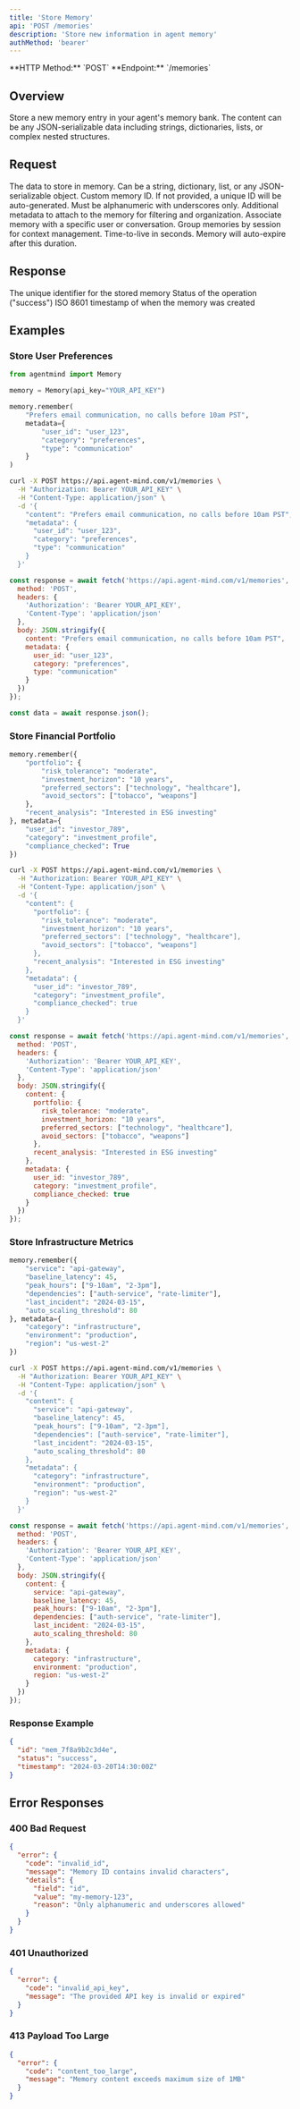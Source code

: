 ```yaml
---
title: 'Store Memory'
api: 'POST /memories'
description: 'Store new information in agent memory'
authMethod: 'bearer'
---
```


<Note>
  **HTTP Method:** `POST`  
  **Endpoint:** `/memories`
</Note>

## Overview

Store a new memory entry in your agent's memory bank. The content can be any JSON-serializable data including strings, dictionaries, lists, or complex nested structures.

## Request

<ParamField body="content" type="any" required>
  The data to store in memory. Can be a string, dictionary, list, or any JSON-serializable object.
</ParamField>

<ParamField body="id" type="string">
  Custom memory ID. If not provided, a unique ID will be auto-generated. Must be alphanumeric with underscores only.
</ParamField>

<ParamField body="metadata" type="object">
  Additional metadata to attach to the memory for filtering and organization.
</ParamField>

<ParamField body="user_id" type="string">
  Associate memory with a specific user or conversation.
</ParamField>

<ParamField body="session_id" type="string">
  Group memories by session for context management.
</ParamField>

<ParamField body="ttl" type="integer">
  Time-to-live in seconds. Memory will auto-expire after this duration.
</ParamField>

## Response

<ResponseField name="id" type="string">
  The unique identifier for the stored memory
</ResponseField>

<ResponseField name="status" type="string">
  Status of the operation ("success")
</ResponseField>

<ResponseField name="timestamp" type="string">
  ISO 8601 timestamp of when the memory was created
</ResponseField>

## Examples

### Store User Preferences

<CodeGroup>

```python Python
from agentmind import Memory

memory = Memory(api_key="YOUR_API_KEY")

memory.remember(
    "Prefers email communication, no calls before 10am PST",
    metadata={
        "user_id": "user_123",
        "category": "preferences",
        "type": "communication"
    }
)
```

```bash cURL
curl -X POST https://api.agent-mind.com/v1/memories \
  -H "Authorization: Bearer YOUR_API_KEY" \
  -H "Content-Type: application/json" \
  -d '{
    "content": "Prefers email communication, no calls before 10am PST",
    "metadata": {
      "user_id": "user_123",
      "category": "preferences",
      "type": "communication"
    }
  }'
```

```javascript JavaScript
const response = await fetch('https://api.agent-mind.com/v1/memories', {
  method: 'POST',
  headers: {
    'Authorization': 'Bearer YOUR_API_KEY',
    'Content-Type': 'application/json'
  },
  body: JSON.stringify({
    content: "Prefers email communication, no calls before 10am PST",
    metadata: {
      user_id: "user_123",
      category: "preferences",
      type: "communication"
    }
  })
});

const data = await response.json();
```

</CodeGroup>

### Store Financial Portfolio

<CodeGroup>

```python Python
memory.remember({
    "portfolio": {
        "risk_tolerance": "moderate",
        "investment_horizon": "10 years",
        "preferred_sectors": ["technology", "healthcare"],
        "avoid_sectors": ["tobacco", "weapons"]
    },
    "recent_analysis": "Interested in ESG investing"
}, metadata={
    "user_id": "investor_789",
    "category": "investment_profile",
    "compliance_checked": True
})
```

```bash cURL
curl -X POST https://api.agent-mind.com/v1/memories \
  -H "Authorization: Bearer YOUR_API_KEY" \
  -H "Content-Type: application/json" \
  -d '{
    "content": {
      "portfolio": {
        "risk_tolerance": "moderate",
        "investment_horizon": "10 years",
        "preferred_sectors": ["technology", "healthcare"],
        "avoid_sectors": ["tobacco", "weapons"]
      },
      "recent_analysis": "Interested in ESG investing"
    },
    "metadata": {
      "user_id": "investor_789",
      "category": "investment_profile",
      "compliance_checked": true
    }
  }'
```

```javascript JavaScript
const response = await fetch('https://api.agent-mind.com/v1/memories', {
  method: 'POST',
  headers: {
    'Authorization': 'Bearer YOUR_API_KEY',
    'Content-Type': 'application/json'
  },
  body: JSON.stringify({
    content: {
      portfolio: {
        risk_tolerance: "moderate",
        investment_horizon: "10 years",
        preferred_sectors: ["technology", "healthcare"],
        avoid_sectors: ["tobacco", "weapons"]
      },
      recent_analysis: "Interested in ESG investing"
    },
    metadata: {
      user_id: "investor_789",
      category: "investment_profile",
      compliance_checked: true
    }
  })
});
```

</CodeGroup>

### Store Infrastructure Metrics

<CodeGroup>

```python Python
memory.remember({
    "service": "api-gateway",
    "baseline_latency": 45,
    "peak_hours": ["9-10am", "2-3pm"],
    "dependencies": ["auth-service", "rate-limiter"],
    "last_incident": "2024-03-15",
    "auto_scaling_threshold": 80
}, metadata={
    "category": "infrastructure",
    "environment": "production",
    "region": "us-west-2"
})
```

```bash cURL
curl -X POST https://api.agent-mind.com/v1/memories \
  -H "Authorization: Bearer YOUR_API_KEY" \
  -H "Content-Type: application/json" \
  -d '{
    "content": {
      "service": "api-gateway",
      "baseline_latency": 45,
      "peak_hours": ["9-10am", "2-3pm"],
      "dependencies": ["auth-service", "rate-limiter"],
      "last_incident": "2024-03-15",
      "auto_scaling_threshold": 80
    },
    "metadata": {
      "category": "infrastructure",
      "environment": "production",
      "region": "us-west-2"
    }
  }'
```

```javascript JavaScript
const response = await fetch('https://api.agent-mind.com/v1/memories', {
  method: 'POST',
  headers: {
    'Authorization': 'Bearer YOUR_API_KEY',
    'Content-Type': 'application/json'
  },
  body: JSON.stringify({
    content: {
      service: "api-gateway",
      baseline_latency: 45,
      peak_hours: ["9-10am", "2-3pm"],
      dependencies: ["auth-service", "rate-limiter"],
      last_incident: "2024-03-15",
      auto_scaling_threshold: 80
    },
    metadata: {
      category: "infrastructure",
      environment: "production",
      region: "us-west-2"
    }
  })
});
```

</CodeGroup>

### Response Example

```json
{
  "id": "mem_7f8a9b2c3d4e",
  "status": "success",
  "timestamp": "2024-03-20T14:30:00Z"
}
```

## Error Responses

### 400 Bad Request

```json
{
  "error": {
    "code": "invalid_id",
    "message": "Memory ID contains invalid characters",
    "details": {
      "field": "id",
      "value": "my-memory-123",
      "reason": "Only alphanumeric and underscores allowed"
    }
  }
}
```

### 401 Unauthorized

```json
{
  "error": {
    "code": "invalid_api_key",
    "message": "The provided API key is invalid or expired"
  }
}
```

### 413 Payload Too Large

```json
{
  "error": {
    "code": "content_too_large",
    "message": "Memory content exceeds maximum size of 1MB"
  }
}
```